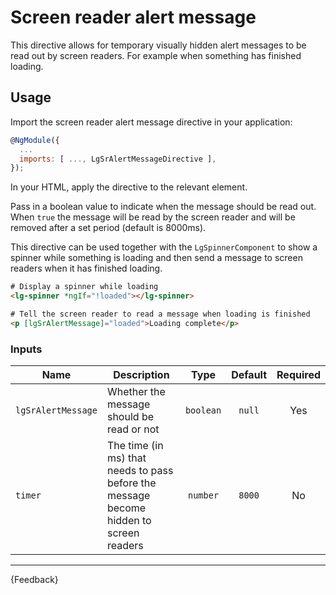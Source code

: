 
<Meta title="Helpers/Directives/Screen reader alert message/Guide" />

# Screen reader alert message

This directive allows for temporary visually hidden alert messages to be read out by screen readers. For example when something has finished loading.

## Usage

Import the screen reader alert message directive in your application:

```js
@NgModule({
  ...
  imports: [ ..., LgSrAlertMessageDirective ],
});
```

In your HTML, apply the directive to the relevant element.

Pass in a boolean value to indicate when the message should be read out. When `true` the message will be read by the screen reader and will be removed after a set period (default is 8000ms).

This directive can be used together with the `LgSpinnerComponent` to show a spinner while something is loading and then send a message to screen readers when it has finished loading.

```html
# Display a spinner while loading
<lg-spinner *ngIf="!loaded"></lg-spinner>

# Tell the screen reader to read a message when loading is finished
<p [lgSrAlertMessage]="loaded">Loading complete</p>
```

### Inputs

| Name               | Description                                                                            |   Type    | Default | Required |
|--------------------|----------------------------------------------------------------------------------------|:---------:|:-------:|:--------:|
| `lgSrAlertMessage` | Whether the message should be read or not                                              | `boolean` | `null`  |   Yes    |
| `timer`            | The time (in ms) that needs to pass before the message become hidden to screen readers | `number`  | `8000`  |    No    |

---

<Markdown>{Feedback}</Markdown>
